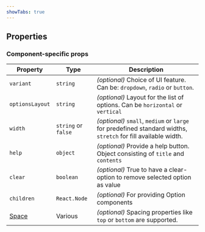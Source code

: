 ```yaml
---
showTabs: true
---
```



## Properties

### Component-specific props

| Property                                | Type                | Description                                                                                                   |
| --------------------------------------- | ------------------- | ------------------------------------------------------------------------------------------------------------- |
| `variant`                               | `string`            | _(optional)_ Choice of UI feature. Can be: `dropdown`, `radio` or `button`.                                   |
| `optionsLayout`                         | `string`            | _(optional)_ Layout for the list of options. Can be `horizontal` or `vertical`                                |
| `width`                                 | `string` or `false` | _(optional)_ `small`, `medium` or `large` for predefined standard widths, `stretch` for fill available width. |
| `help`                                  | `object`            | _(optional)_ Provide a help button. Object consisting of `title` and `contents`                               |
| `clear`                                 | `boolean`           | _(optional)_ True to have a clear-option to remove selected option as value                                   |
| `children`                              | `React.Node`        | _(optional)_ For providing Option components                                                                  |
| [Space](/uilib/layout/space/properties) | Various             | _(optional)_ Spacing properties like `top` or `bottom` are supported.                                         |

<DataValueReadwriteProperties type="number | string" />
